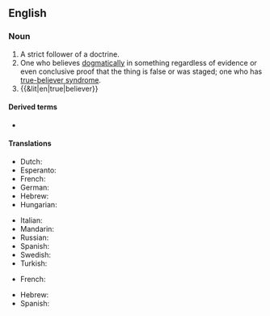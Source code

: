 ==English==

===Noun===
{{en-noun}}

# A strict follower of a doctrine.
# One who believes [[dogmatic]]ally in something regardless of evidence or even conclusive proof that the thing is false or was staged; one who has [[true-believer syndrome]].
# {{&lit|en|true|believer}}

====Derived terms====
* {{l|en|true-believer syndrome}}

====Translations====
{{trans-top|strict follower of a doctrine}}
* Dutch: {{t-needed|nl}}
* Esperanto: {{t-needed|eo}}
* French: {{t|fr|vrai croyant|m}}
* German: {{t|de|Rechtgläubiger|m}}
* Hebrew: {{t|he|מאמין בלב שלם|m|tr=maamín belev shalém}}
* Hungarian: {{t-needed|hu}}
{{trans-mid}}
* Italian: {{t-needed|it}}
* Mandarin: {{t-needed|cmn}}
* Russian: {{t+|ru|правове́рный}}
* Spanish: {{t|es|creyente verdadero|m}}
* Swedish: {{t|sv|sann troende|c}}
* Turkish: {{t|tr|gerçek iman sahibi kimse}}
{{trans-bottom}}

{{trans-top|one who believes in something dogmatically even if it is proven false; a sufferer of true-believer syndrome}}
* French: {{t|fr|vrai croyant|m}}
{{trans-mid}}
* Hebrew: {{t|he|מאמין אדוק|m|tr=maamín adúk}}
* Spanish: {{t|es|creyente verdadero|m}}
{{trans-bottom}}